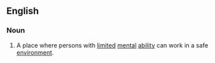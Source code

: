 ==English==
{{wikipedia}}

===Noun===
{{en-noun}}

# A place where persons with [[limited]] [[mental]] [[ability]] can work in a safe [[environment]].